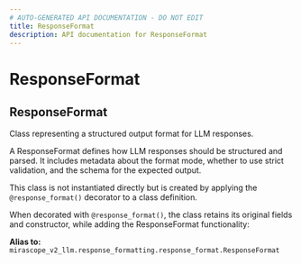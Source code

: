```yaml
---
# AUTO-GENERATED API DOCUMENTATION - DO NOT EDIT
title: ResponseFormat
description: API documentation for ResponseFormat
---
```


# ResponseFormat

## <ApiType type="Alias" path="response_formatting/ResponseFormat" symbolName="ResponseFormat" /> ResponseFormat

Class representing a structured output format for LLM responses.

A ResponseFormat defines how LLM responses should be structured and parsed.
It includes metadata about the format mode, whether to use strict validation,
and the schema for the expected output.

This class is not instantiated directly but is created by applying the
`@response_format()` decorator to a class definition.

When decorated with `@response_format()`, the class retains its original
fields and constructor, while adding the ResponseFormat functionality:


**Alias to:** `mirascope_v2_llm.response_formatting.response_format.ResponseFormat`
